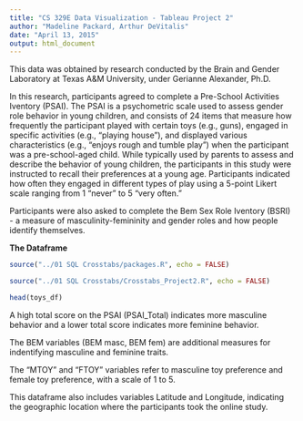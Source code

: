 ```yaml
---
title: "CS 329E Data Visualization - Tableau Project 2"
author: "Madeline Packard, Arthur DeVitalis"
date: "April 13, 2015"
output: html_document
---
```


This data was obtained by research conducted by the Brain and Gender Laboratory at Texas A&M University, under Gerianne Alexander, Ph.D.

In this research, participants agreed to complete a Pre-School Activities Iventory (PSAI). The PSAI is a psychometric scale used to assess gender role behavior in young children, and consists of 24 items that measure how frequently the participant played with certain toys (e.g., guns), engaged in specific activities (e.g., "playing house"), and displayed various characteristics (e.g., "enjoys rough and tumble play") when the participant was a pre-school-aged child. While typically used by parents to assess and describe the behavior of young children, the participants in this study were instructed to recall their preferences at a young age. Participants indicated how often they engaged in different types of play using a 5-point Likert scale ranging from 1 "never" to 5 "very often."

Participants were also asked to complete the Bem Sex Role Iventory (BSRI) - a measure of masculinity-femininity and gender roles and how people identify themselves. 

**The Dataframe**
```r
source("../01 SQL Crosstabs/packages.R", echo = FALSE)
```
```r
source("../01 SQL Crosstabs/Crosstabs_Project2.R", echo = FALSE)
```

```r
head(toys_df)
```

A high total score on the PSAI (PSAI_Total) indicates more masculine behavior and a lower total score indicates more feminine behavior.

The BEM variables (BEM masc, BEM fem) are additional measures for indentifying masculine and feminine traits.

The "MTOY" and "FTOY" variables refer to masculine toy preference and female toy preference, with a scale of 1 to 5.

This dataframe also includes variables Latitude and Longitude, indicating the geographic location where the participants took the online study.